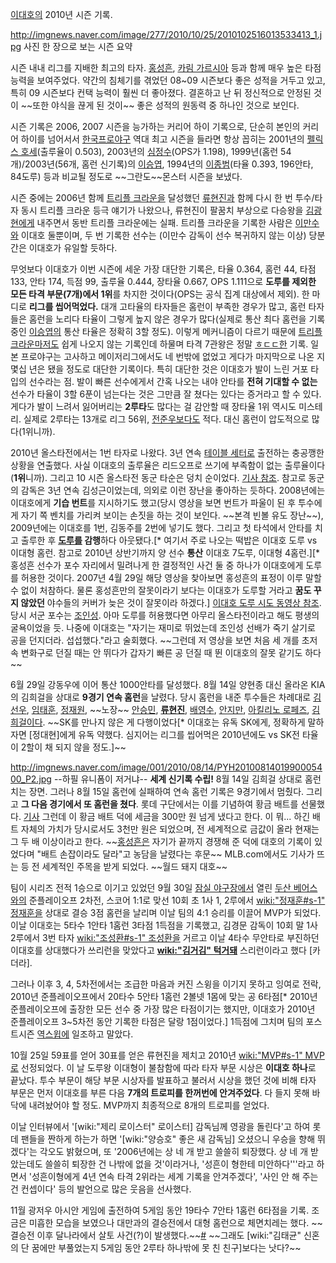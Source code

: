 [[이대호]]의 2010년 시즌 기록.

http://imgnews.naver.com/image/277/2010/10/25/2010102516013533413_1.jpg 
사진 한 장으로 보는 시즌 요약

시즌 내내 리그를 지배한 최고의 타자. [[홍성흔]], [[카림 가르시아]] 등과 함께 매우 높은 타점 능력을 보여주었다. 약간의 침체기를 겪었던 08~09 시즌보다 좋은 성적을 거두고 있고, 특히 09 시즌보다 컨택 능력이 훨씬 더 좋아졌다. 결혼하고 난 뒤 정신적으로 안정된 것이 ~~또한 야식을 끊게 된 것이~~ 좋은 성적의 원동력 중 하나인 것으로 보인다.

시즌 기록은 2006, 2007 시즌을 능가하는 커리어 하이 기록으로, 단순히 본인의 커리어 하이를 넘어서서 [[한국프로야구]] 역대 최고 시즌을 들라면 항상 꼽히는 2001년의 [[펠릭스 호세]](출루율이 0.503), 2003년의 [[심정수]](OPS가 1.198), 1999년(홈런 54개)/2003년(56개, 홈런 신기록)의 [[이승엽]], 1994년의 [[이종범]](타율 0.393, 196안타, 84도루) 등과 비교될 정도로 ~~그란도~~몬스터 시즌을 보냈다.

시즌 중에는 2006년 함께 [[트리플 크라운]]을 달성했던 [[류현진]]과 함께 다시 한 번 투수/타자 동시 트리플 크라운 등극 얘기가 나왔으나, 류현진이 팔꿈치 부상으로 다승왕을 [[김광현]]에게 내주면서 동반 트리플 크라운에는 실패. 트리플 크라운을 기록한 사람은 [[이만수]]와 이대호 둘뿐이며, 두 번 기록한 선수는 (이만수 감독이 선수 복귀하지 않는 이상) 당분간은 이대호가 유일할 듯하다.

무엇보다 이대호가 이번 시즌에 세운 가장 대단한 기록은, 타율 0.364, 홈런 44, 타점 133, 안타 174, 득점 99, 출루율 0.444, 장타율 0.667, OPS 1.111으로 '''도루를 제외한 모든 타격 부문(7개)에서 1위'''를 차지한 것이다(OPS는 공식 집계 대상에서 제외). 한 마디로 '''리그를 씹어먹었다.''' 대개 고타율의 타자들은 홈런이 부족한 경우가 많고, 홈런 타자들은 홈런을 노리다 타율이 그렇게 높지 않은 경우가 많다(실제로 통산 최다 홈런을 기록 중인 [[이승엽]]의 통산 타율은 정확히 3할 정도). 이렇게 메커니즘이 다르기 때문에 [[트리플 크라운]]마저도 쉽게 나오지 않는 기록인데 하물며 타격 7관왕은 정말 [[ㅎㄷㄷ]]한 기록. 일본 프로야구는 고사하고 메이저리그에서도 네 번밖에 없었고 게다가 마지막으로 나온 지 몇십 년은 됐을 정도로 대단한 기록이다.
특히 대단한 것은 이대호가 발이 느린 거포 타입의 선수라는 점. 발이 빠른 선수에게서 간혹 나오는 내야 안타를 '''전혀 기대할 수 없는''' 선수가 타율이 3할 6푼이 넘는다는 것은 그만큼 잘 쳤다는 있다는 증거라고 할 수 있다. 게다가 발이 느려서 잃어버리는 '''2루타'''도 많다는 걸 감안할 때 장타율 1위 역시도 미스테리. 실제로 2루타는 13개로 리그 56위, [[전준우]]보다도 적다. 대신 홈런이 압도적으로 많다(1위니까).

2010년 올스타전에서는 1번 타자로 나왔다. 3년 연속 [[테이블 세터]]로 출전하는 충공깽한 상황을 연출했다. 사실 이대호의 출루율은 리드오프로 쓰기에 부족함이 없는 출루율이다('''1위'''니까). 그리고 10 시즌 올스타전 동군 타순은 덩치 순이었다. [http://news.donga.com/3//20100726/30105787/1 기사 참조]. 참고로 동군의 감독은 3년 연속 김성근이었는데, 의외로 이런 장난을 좋아하는 듯하다. 2008년에는 이대호에게 '''기습 번트'''를 지시하기도 했고(당시 영상을 보면 번트가 파울이 된 후 투수에게 자기 쪽 벤치를 가리켜 보이는 손짓을 하는 것이 보인다. ~~본격 빈볼 유도 장난~~), 2009년에는 이대호를 1번, 김동주를 2번에 넣기도 했다.
그리고 첫 타석에서 안타를 치고 출루한 후 '''[[도루]]를 감행'''하다 아웃됐다.[* 여기서 주로 나오는 떡밥은 이대호 도루 vs 이대형 홈런. 참고로 2010년 상반기까지 양 선수 '''통산''' 이대호 7도루, 이대형 4홈런.][* 홍성흔 선수가 포수 자리에서 밀려나게 한 결정적인 사건 둘 중 하나가 이대호에게 도루를 허용한 것이다. 2007년 4월 29일 해당 영상을 찾아보면 홍성흔의 표정이 이루 말할 수 없이 처참하다. 물론 홍성흔만의 잘못이라기 보다는 이대호가 도루할 거라고 '''꿈도 꾸지 않았던''' 야수들의 커버가 늦은 것이 잘못이라 하겠다.] [http://afbbs.afreeca.com:8080/playerorg.swf?uid=afreecasport&nTitleNo=462326 이대호 도루 시도 동영상 참조]. 당시 서군 포수는 [[조인성]]. 아마 도루를 허용했다면 아무리 올스타전이라고 해도 평생의 굴욕이었을 듯. 나중에 이대호는 "자기는 재미로 뛰었는데 조인성 선배가 죽기 살기로 공을 던지더라. 섭섭했다."라고 술회했다. ~~그런데 저 영상을 보면 처음 세 개를 초저속 변화구로 던질 때는 안 뛰다가 갑자기 빠른 공 던질 때 뛴 이대호의 잘못 같기도 하다~~

6월 29일 강동우에 이어 통산 1000안타를 달성했다.
8월 14일 양현종 대신 올라온 KIA의 김희걸을 상대로 '''9경기 연속 홈런'''을 날렸다. 당시 홈런을 내준 투수들은 차례대로 [[김선우]], [[임태훈]], [[정재원]], ~~노장~~ [[안승민]], '''[[류현진]]''', [[배영수]], [[안지만]], [[아킬리노 로페즈]], [[김희걸]]이다. ~~SK를 만나지 않은 게 다행이었다[* 이대호는 유독 SK에게, 정확하게 말하자면 [정대현]에게 유독 약했다. 심지어는 리그를 씹어먹은 2010년에도 vs SK전 타율이 2할이 채 되지 않을 정도.]~~

http://imgnews.naver.com/image/001/2010/08/14/PYH2010081401990005400_P2.jpg
--하필 유니폼이 저거냐--
'''세계 신기록 수립!''' 8월 14일 김희걸 상대로 홈런 치는 장면. 그러나 8월 15일 홈런에 실패하여 연속 홈런 기록은 9경기에서 멈췄다. 그리고 '''그 다음 경기에서 또 홈런을 쳤다'''.
롯데 구단에서는 이를 기념하여 황금 배트를 선물했다. [http://news.naver.com/sports/index.nhn?category=baseball&ctg=news&mod=read&office_id=001&article_id=0004629050 기사] 그런데 이 황금 배트 덕에 세금을 300만 원 넘게 냈다고 한다. 이 뭐... 하긴 배트 자체의 가치가 당시로서도 3천만 원은 되었으며, 전 세계적으로 금값이 올라 현재는 그 두 배 이상이라고 한다. ~~[[홍성흔]]은 자기가 끝까지 경쟁해 준 덕에 대호의 기록이 있었다며 "배트 손잡이라도 달라"고 농담을 날렸다는 후문~~
MLB.com에서도 기사가 뜨는 등 전 세계적인 주목을 받게 되었다. ~~월드 돼지 대호~~

팀이 시리즈 전적 1승으로 이기고 있었던 9월 30일 [[잠실 야구장]]에서 열린 [[두산 베어스]]와의 준플레이오프 2차전, 스코어 1:1로 맞선 10회 초 1사 1, 2루에서 [[wiki:"정재훈#s-1" 정재훈]]을 상대로 결승 3점 홈런을 날리며 이날 팀의 4:1 승리를 이끌어 MVP가 되었다.
이날 이대호는 5타수 1안타 1홈런 3타점 1득점을 기록했고, 김경문 감독이 10회 말 1사 2루에서 3번 타자 [[wiki:"조성환#s-1" 조성환]]을 거르고 이날 4타수 무안타로 부진하던 이대호를 상대했다가 쓰리런을 맞았다고 '''[[wiki:"김거김" 턱거돼]]''' 스리런이라고 했다 [카더라].

그러나 이후 3, 4, 5차전에서는 조급한 마음과 커진 스윙을 이기지 못하고 잉여로 전락, 2010년 준플레이오프에서 20타수 5안타 1홈런 2볼넷 1몸에 맞는 공 6타점[* 2010년 준플레이오프에 출장한 모든 선수 중 가장 많은 타점이기는 했지만, 이대호가 2010년 준플레이오프 3~5차전 동안 기록한 타점은 달랑 1점이었다.] 1득점에 그치며 팀의 포스트시즌 [[역스윕]]에 일조하고 말았다.

10월 25일 59표를 얻어 30표를 얻은 류현진을 제치고 2010년 [[wiki:"MVP#s-1" MVP]]로 선정되었다. 이 날 도루왕 이대형이 불참함에 따라 타자 부문 시상은 '''이대호 하나'''로 끝났다. 투수 부문이 해당 부문 시상자를 발표하고 불러서 시상을 했던 것에 비해 타자 부문은 먼저 이대호를 부른 다음 '''7개의 트로피를 한꺼번에 안겨주었다'''. 다 들지 못해 바닥에 내려놨어야 할 정도. MVP까지 최종적으로 8개의 트로피를 얻었다.

이날 인터뷰에서 '[wiki:"제리 로이스터" 로이스터] 감독님께 영광을 돌린다'고 하여 롯데 팬들을 짠하게 하는가 하면 '[wiki:"양승호" 좋은 새 감독님] 오셨으니 우승을 향해 뛰겠다'는 각오도 밝혔으며, 또 '2006년에는 상 네 개 받고 쓸쓸히 퇴장했다. 상 네 개 받았는데도 쓸쓸히 퇴장한 건 나밖에 없을 것'이라거나, '성흔이 형한테 미안하다'''라고 하면서 '성흔이형에게 4년 연속 타격 2위라는 세계 기록을 안겨주겠다', '사인 안 해 주는 건 컨셉이다' 등의 발언으로 많은 웃음을 선사했다.

11월 광저우 아시안 게임에 출전하여 5게임 동안 19타수 7안타 1홈런 6타점을 기록. 조금은 미흡한 모습을 보였으나 대만과의 결승전에서 대형 홈런으로 체면치레는 했다. ~~결승전 이후 달나라에서 살토 사건(?)이 발생했다.~~[http://news.naver.com/sports/index.nhn?category=kbo&ctg=news&mod=read&office_id=223&article_id=0000000439&date=20101120&page=1 #] ~~그래도 [wiki:"김태균" 신혼의 단 꿈에만 부풀었는지 5게임 동안 2루타 하나밖에 못 친 친구]보다는 낫다?~~
